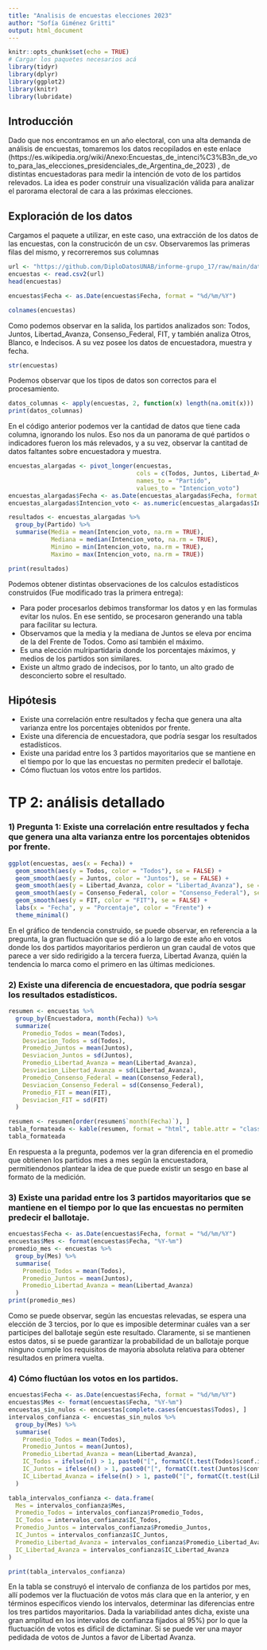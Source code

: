 ---
title: "Analisis de encuestas elecciones 2023"
author: "Sofía Giménez Gritti"
output: html_document
---


```{r setup, include=FALSE}
knitr::opts_chunk$set(echo = TRUE)
# Cargar los paquetes necesarios acá
library(tidyr)
library(dplyr)
library(ggplot2)
library(knitr)
library(lubridate)
```



## Introducción
Dado que nos encontramos en un año electoral, con una alta demanda de análisis de encuestas, tomaremos los datos recopilados en este enlace (https://es.wikipedia.org/wiki/Anexo:Encuestas_de_intenci%C3%B3n_de_voto_para_las_elecciones_presidenciales_de_Argentina_de_2023) , de distintas encuestadoras para medir la intención de voto de los partidos relevados.
La idea es poder construir una visualización válida para analizar el parorama electoral de cara a las próximas elecciones.


## Exploración de los datos
Cargamos el paquete a utilizar, en este caso, una extracción de los datos de las encuestas, con la construcicón de un csv. Observaremos las primeras filas del mismo, y recorreremos sus columnas
```{r}
url <- "https://github.com/DiploDatosUNAB/informe-grupo_17/raw/main/datos/encuestas_datos.csv"
encuestas <- read.csv2(url)
head(encuestas)
```

```{r}
encuestas$Fecha <- as.Date(encuestas$Fecha, format = "%d/%m/%Y")
```

```{r}
colnames(encuestas)
```
Como podemos observar en la salida, los partidos analizados son: Todos, Juntos, Libertad_Avanza, Consenso_Federal, FIT, y también analiza Otros, Blanco, e Indecisos. A su vez posee los datos de encuestadora, muestra y fecha.    

```{r}
str(encuestas)
```
Podemos observar que los tipos de datos son correctos para el procesamiento.

```{r}
datos_columnas <- apply(encuestas, 2, function(x) length(na.omit(x)))
print(datos_columnas)
```

En el código anterior podemos ver la cantidad de datos que tiene cada columna, ignorando los nulos. Eso nos da un panorama de qué partidos o indicadores fueron los más relevados, y a su vez, observar la cantitad de datos faltantes sobre encuestadora y muestra. 

```{r}
encuestas_alargadas <- pivot_longer(encuestas, 
                                    cols = c(Todos, Juntos, Libertad_Avanza, Consenso_Federal, Indecisos), 
                                    names_to = "Partido", 
                                    values_to = "Intencion_voto")
encuestas_alargadas$Fecha <- as.Date(encuestas_alargadas$Fecha, format = "%d/%m/%Y")
encuestas_alargadas$Intencion_voto <- as.numeric(encuestas_alargadas$Intencion_voto)

resultados <- encuestas_alargadas %>%
  group_by(Partido) %>%
  summarise(Media = mean(Intencion_voto, na.rm = TRUE),
            Mediana = median(Intencion_voto, na.rm = TRUE),
            Minimo = min(Intencion_voto, na.rm = TRUE),
            Maximo = max(Intencion_voto, na.rm = TRUE))

print(resultados)
```

Podemos obtener distintas observaciones de los calculos estadísticos construidos (Fue modificado tras la primera entrega): 

- Para poder procesarlos debimos transformar los datos y en las formulas evitar los nulos. En ese sentido, se procesaron generando una tabla para facilitar su lectura.
- Observamos que la media y la mediana de Juntos se eleva por encima de la del Frente de Todos. Como así también el máximo.
- Es una elección mulripartidaria donde los porcentajes máximos, y medios de los partidos son similares. 
- Existe un altmo grado de indecisos, por lo tanto, un alto grado de desconcierto sobre el resultado.

## Hipótesis
- Existe una correlación entre resultados y fecha que genera una alta varianza entre los porcentajes obtenidos por frente.
- Existe una diferencia de encuestadora, que podría sesgar los resultados estadísticos.
- Existe una paridad entre los 3 partidos mayoritarios que se mantiene en el tiempo por lo que las encuestas no permiten predecir el ballotaje.
- Cómo fluctuan los votos entre los partidos.

# TP 2: análisis detallado
### 1) Pregunta 1: Existe una correlación entre resultados y fecha que genera una alta varianza entre los porcentajes obtenidos por frente.

```{r}
ggplot(encuestas, aes(x = Fecha)) +
  geom_smooth(aes(y = Todos, color = "Todos"), se = FALSE) +
  geom_smooth(aes(y = Juntos, color = "Juntos"), se = FALSE) +
  geom_smooth(aes(y = Libertad_Avanza, color = "Libertad_Avanza"), se = FALSE) +
  geom_smooth(aes(y = Consenso_Federal, color = "Consenso_Federal"), se = FALSE) +
  geom_smooth(aes(y = FIT, color = "FIT"), se = FALSE) +
  labs(x = "Fecha", y = "Porcentaje", color = "Frente") +
  theme_minimal()
```

En el gráfico de tendencia construido, se puede observar, en referencia a la pregunta, la gran fluctuación que se dió a lo largo de este año en votos donde los dos partidos mayoritarios perdieron un gran caudal de votos que parece a ver sido redirigido a la tercera fuerza, Libertad Avanza, quién la tendencia lo marca como el primero en las últimas mediciones.

### 2) Existe una diferencia de encuestadora, que podría sesgar los resultados estadísticos.

```{r}
resumen <- encuestas %>%
  group_by(Encuestadora, month(Fecha)) %>%
  summarize(
    Promedio_Todos = mean(Todos),
    Desviacion_Todos = sd(Todos),
    Promedio_Juntos = mean(Juntos),
    Desviacion_Juntos = sd(Juntos),
    Promedio_Libertad_Avanza = mean(Libertad_Avanza),
    Desviacion_Libertad_Avanza = sd(Libertad_Avanza),
    Promedio_Consenso_Federal = mean(Consenso_Federal),
    Desviacion_Consenso_Federal = sd(Consenso_Federal),
    Promedio_FIT = mean(FIT),
    Desviacion_FIT = sd(FIT)
  )

resumen <- resumen[order(resumen$`month(Fecha)`), ]
tabla_formateada <- kable(resumen, format = "html", table.attr = "class='styled-table'")
tabla_formateada
```

En respuesta a la pregunta, podemos ver la gran diferencia en el promedio que obtienen los partidos mes a mes según la encuestadora, permitiendonos plantear la idea de que puede existir un sesgo en base al formato de la medición.

### 3) Existe una paridad entre los 3 partidos mayoritarios que se mantiene en el tiempo por lo que las encuestas no permiten predecir el ballotaje.

```{r}
encuestas$Fecha <- as.Date(encuestas$Fecha, format = "%d/%m/%Y")
encuestas$Mes <- format(encuestas$Fecha, "%Y-%m")
promedio_mes <- encuestas %>%
  group_by(Mes) %>%
  summarise(
    Promedio_Todos = mean(Todos),
    Promedio_Juntos = mean(Juntos),
    Promedio_Libertad_Avanza = mean(Libertad_Avanza)
  )
print(promedio_mes)
```
Como se puede observar, según las encuestas relevadas, se espera una elección de 3 tercios, por lo que es imposible determinar cuáles van a ser participes del ballotaje según este resultado. Claramente, si se mantienen estos datos, si se puede garantizar la probabilidad de un ballotaje porque ninguno cumple los requisitos de mayoría absoluta relativa para obtener resultados en primera vuelta.

### 4) Cómo fluctúan los votos en los partidos.
```{r}
encuestas$Fecha <- as.Date(encuestas$Fecha, format = "%d/%m/%Y")
encuestas$Mes <- format(encuestas$Fecha, "%Y-%m")
encuestas_sin_nulos <- encuestas[complete.cases(encuestas$Todos), ]
intervalos_confianza <- encuestas_sin_nulos %>%
  group_by(Mes) %>%
  summarise(
    Promedio_Todos = mean(Todos),
    Promedio_Juntos = mean(Juntos),
    Promedio_Libertad_Avanza = mean(Libertad_Avanza),
    IC_Todos = ifelse(n() > 1, paste0("[", formatC(t.test(Todos)$conf.int[1], format = "f", digits = 2), " - ", formatC(t.test(Todos)$conf.int[2], format = "f", digits = 2), "]"), "N/A"),
    IC_Juntos = ifelse(n() > 1, paste0("[", formatC(t.test(Juntos)$conf.int[1], format = "f", digits = 2), " - ", formatC(t.test(Juntos)$conf.int[2], format = "f", digits = 2), "]"), "N/A"),
    IC_Libertad_Avanza = ifelse(n() > 1, paste0("[", formatC(t.test(Libertad_Avanza)$conf.int[1], format = "f", digits = 2), " - ", formatC(t.test(Libertad_Avanza)$conf.int[2], format = "f", digits = 2), "]"), "N/A")
  )

tabla_intervalos_confianza <- data.frame(
  Mes = intervalos_confianza$Mes,
  Promedio_Todos = intervalos_confianza$Promedio_Todos,
  IC_Todos = intervalos_confianza$IC_Todos,
  Promedio_Juntos = intervalos_confianza$Promedio_Juntos,
  IC_Juntos = intervalos_confianza$IC_Juntos,
  Promedio_Libertad_Avanza = intervalos_confianza$Promedio_Libertad_Avanza,
  IC_Libertad_Avanza = intervalos_confianza$IC_Libertad_Avanza
)

print(tabla_intervalos_confianza)

```


En la tabla se construyó el intervalo de confianza de los partidos por mes, allí podemos ver la fluctuación de votos más clara que en la anterior, y en términos específicos viendo los intervalos, determinar las diferencias entre los tres partidos mayoritarios. 
Dada la variabilidad antes dicha, existe una gran amplitud en los intervalos de confianza fijados al 95%) por lo que la fluctuación de votos es dificil de dictaminar. Si se puede ver una mayor pedidada de votos de Juntos a favor de Libertad Avanza.